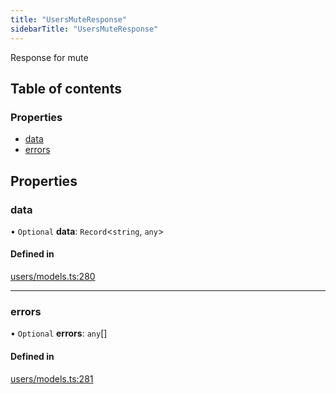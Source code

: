 ```yaml
---
title: "UsersMuteResponse"
sidebarTitle: "UsersMuteResponse"
---
```


Response for mute

## Table of contents

### Properties

- [data](/xdks/typescript/reference/interfaces/UsersMuteResponse#data)
- [errors](/xdks/typescript/reference/interfaces/UsersMuteResponse#errors)

## Properties

### data

• `Optional` **data**: `Record`\<`string`, `any`\>

#### Defined in

[users/models.ts:280](https://github.com/xdevplatform/xdk/blob/298ca9350d035e40e7c8ee0753c50052819a41e2/xdk/typescript/src/users/models.ts#L280)

___

### errors

• `Optional` **errors**: `any`[]

#### Defined in

[users/models.ts:281](https://github.com/xdevplatform/xdk/blob/298ca9350d035e40e7c8ee0753c50052819a41e2/xdk/typescript/src/users/models.ts#L281)
